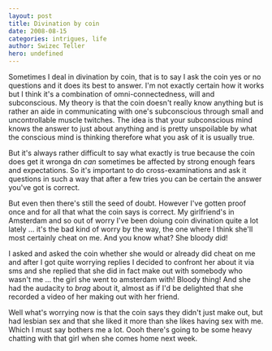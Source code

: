 ```yaml
---
layout: post
title: Divination by coin
date: 2008-08-15
categories: intrigues, life
author: Swizec Teller
hero: undefined
---
```


Sometimes I deal in divination by coin, that is to say I ask the coin yes or no questions and it does its best to answer. I'm not exactly certain how it works but I think it's a combination of omni-connectedness, will and subconscious. My theory is that the coin doesn't really know anything but is rather an aide in communicating with one's subconscious through small and uncontrollable muscle twitches. The idea is that your subconscious mind knows the answer to just about anything and is pretty unspoilable by what the conscious mind is thinking therefore what you ask of it is usually true.

But it's always rather difficult to say what exactly is true because the coin does get it wronga dn _can_ sometimes be affected by strong enough fears and expectations. So it's important to do cross-examinations and ask it questions in such a way that after a few tries you can be certain the answer you've got is correct.

But even then there's still the seed of doubt. However I've gotten proof once and for all that what the coin says is correct. My girlfriend's in Amsterdam and so out of worry I've been doiung coin divination quite a lot lately ... it's the bad kind of worry by the way, the one where I think she'll most certainly cheat on me. And you know what? She bloody did!

I asked and asked the coin whether she would or already did cheat on me and after I got quite worrying replies I decided to confront her about it via sms and she replied that she did in fact make out with somebody who wasn't me ... the girl she went to amsterdam with! Bloody thing! And she had the audacity to _brag_ about it, almost as if I'd be delighted that she recorded a video of her making out with her friend.

Well what's worrying now is that the coin says they didn't just make out, but had lesbian sex and that she liked it more than she likes having sex with me. Which I must say bothers me a lot. Oooh there's going to be some heavy chatting with that girl when she comes home next week.
